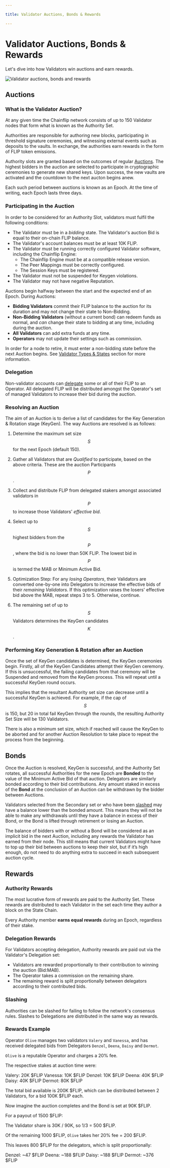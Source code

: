 ```yaml
---

title: Validator Auctions, Bonds & Rewards

---
```


# Validator Auctions, Bonds & Rewards

Let's dive into how Validators win auctions and earn rewards.

![Validator auctions, bonds and rewards](/concepts/rewards.jpg)

## Auctions

### What is the Validator Auction?

At any given time the Chainflip network consists of up to 150 Validator nodes that form what is known as the Authority Set.

Authorities are responsible for authoring new blocks, participating in threshold signature ceremonies, and witnessing external events such as deposits to the vaults. In exchange, the authorities earn rewards in the form of FLIP token emissions.

Authority slots are granted based on the outcomes of regular [Auctions](https://auction.chainflip.io). The highest bidders in the auction are selected to participate in cryptographic ceremonies to generate new shared keys. Upon success, the new vaults are activated and the countdown to the next aucton begins anew.

Each such period between auctions is known as an Epoch. At the time of writing, each Epoch lasts three days. 

### Participating in the Auction

In order to be considered for an Authority Slot, validators must fulfil the following conditions:

- The Validator must be in a *bidding* state. The Validator's auction Bid is equal to their on-chain FLIP balance.
- The Validator's account balances must be at least 10K FLIP.
- The Validator must be running correctly configured Validator software, including the Chainflip Engine:
    - The Chainflip Engine must be at a compatible release version.
    - The Peer Mappings must be correctly configured.
    - The Session Keys must be registered.
- The Validator must not be suspended for Keygen violations.
- The Validator may not have negative Reputation.

Auctions begin halfway between the start and the expected end of an Epoch. During Auctions:

- **Bidding Validators** commit their FLIP balance to the auction for its duration and may not change their state to Non-Bidding.
- **Non-Bidding Validators** (without a current bond) can redeem funds as normal, and *can* change their state to bidding at any time, including during the auction.
- **All Validators** can add extra funds at any time.
- **Operators** may not update their settings such as commission.

In order for a node to retire, it must enter a non-bidding state before the next Auction begins. See [Validator Types & States](validator-types-and-states.md "mention") section for more information.

### Delegation

Non-validator accounts can [delegate](./delegation) some or all of their FLIP to an Operator. All delegated FLIP will be distributed amongst the Operator's set of managed Validators to increase their bid during the auction.

### Resolving an Auction

The aim of an Auction is to derive a list of candidates for the Key Generation & Rotation stage (KeyGen). The way Auctions are resolved is as follows:

1. Determine the maximum set size $$S$$ for the next Epoch (default 150).

2. Gather all Validators that are *Qualified* to participate, based on the above criteria. These are the auction Participants $$P$$.

3. Collect and distribute FLIP from delegated stakers amongst associated validators in $$P$$ to increase those Validators' *effective bid*.

4. Select up to $$S$$ highest bidders from the $$P$$, where the bid is no lower than 50K FLIP. The lowest bid in $$P$$ is termed the MAB or Minimum Active Bid.

5. Optimization Step: For any *losing Operators*, their Validators are converted one-by-one into Delegators to increase the effective bids of their *remaining Validators*. If this optimization raises the losers' effective bid above the MAB, repeat steps 3 to 5. Otherwise, continue.

6. The remaining set of up to $$S$$ Validators determines the KeyGen candidates $$K$$.

### Performing Key Generation & Rotation after an Auction

Once the set of KeyGen candidates is determined, the KeyGen ceremonies begin. Firstly, all of the KeyGen Candidates attempt their KeyGen ceremony. If this is unsuccessful, the failing candidates from that ceremony will be Suspended and removed from the KeyGen process. This will repeat until a successful KeyGen round occurs.

This implies that the resultant Authority set size can decrease until a successful KeyGen is achieved. For example, if the cap of $$S$$ is 150, but 20 in total fail KeyGen through the rounds, the resulting Authority Set Size will be 130 Validators.

There is also a minimum set size, which if reached will cause the KeyGen to be aborted and for another Auction Resolution to take place to repeat the process from the beginning.

## Bonds

Once the Auction is resolved, KeyGen is successful, and the Authority Set rotates, all successful Authorities for the new Epoch are **Bonded** to the value of the Minimum Active Bid of that auction. Delegators are similarly bonded according to their bid contributions. Any amount staked in excess of the **Bond** at the conclusion of an Auction can be withdrawn by the bidder between Auctions.

Validators selected from the Secondary set or who have been [slashed](reputation-and-slashing.md) may have a balance lower than the bonded amount. This means they will not be able to make any withdrawals until they have a balance in excess of their Bond, or the Bond is lifted through retirement or losing an Auction.

The balance of bidders with or without a Bond will be considered as an implicit bid in the next Auction, including any rewards the Validator has earned from their node. This still means that current Validators might have to top up their bid between auctions to keep their slot, but if it’s high enough, do not need to do anything extra to succeed in each subsequent auction cycle.

## Rewards

### Authority Rewards

The most lucrative form of rewards are paid to the Authority Set. These rewards are distributed to each Validator in the set each time they author a block on the State Chain.

Every Authority member **earns equal rewards** during an Epoch, regardless of their stake.&#x20;

### Delegation Rewards

For Validators accepting delegation, Authority rewards are paid out via the Validator's Delegation set:

- Validators are rewarded proportionally to their contribution to winning the auction (Bid:MAB).
- The Operator takes a commission on the remaining share.
- The remaining reward is split proportionally between delegators according to their contributed bids.

### Slashing

Authorities can be slashed for failing to follow the network's consensus rules. Slashes to Delegations are distributed in the same way as rewards.

### Rewards Example

Operator `Olive` manages two validators `Valery` and `Vanessa`, and has received delegated bids from Delegators `Denzel`, `Deena`, `Daisy` and `Dermot`.

`Olive` is a reputable Operator and charges a 20% fee.

The respective stakes at auction time were:

Valery:  20K $FLIP
Vanessa: 10K $FLIP
Denzel:  10K $FLIP
Deena:   40K $FLIP
Daisy:   40K $FLIP
Dermot:  80K $FLIP

The total bid available is 200K $FLIP, which can be distributed between 2 Validators, for a bid 100K $FLIP each. 

Now imagine the auction completes and the Bond is set at 90K $FLIP.

For a payout of 1500 $FLIP:

The Validator share is 30K / 90K, so 1/3 = 500 $FLIP.

Of the remaining 1000 $FLIP, `Olive` takes her 20% fee = 200 $FLIP.

This leaves 800 $FLIP for the delegators, which is split proportionally:

Denzel:  ~47 $FLIP
Deena:  ~188 $FLIP
Daisy:  ~188 $FLIP
Dermot: ~376 $FLIP
